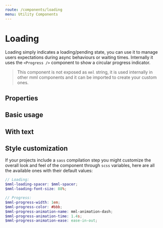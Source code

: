 ```yaml
---
route: /components/loading
menu: Utility Components
---
```



# Loading

Loading simply indicates a loading/pending state, you can use it to manage users expectations during async behaviours or waiting times. Internally it uses the `<Progress />` component to show a circular progress indicator.

> This component is not exposed as `mml` string, it is used internally in other mml components and it can be imported to create your custom ones.

## Properties

<Props of={Loading} />

## Basic usage

<Playground>
  <Loading loading={true} />
</Playground>

## With text

<Playground>
  <Loading loading={true} text="Please wait..." />
</Playground>

## Style customization

If your projects include a `sass` compilation step you might customize the overall look and feel of the component through `scss` variables, here are all the available ones with their default values:

```scss
// Loading:
$mml-loading-spacer: $mml-spacer;
$mml-loading-font-size: 88%;

// Progress:
$mml-progress-width: 1em;
$mml-progress-color: #bbb;
$mml-progress-animation-name: mml-animation-dash;
$mml-progress-animation-time: 1.4s;
$mml-progress-animation-ease: ease-in-out;
```
